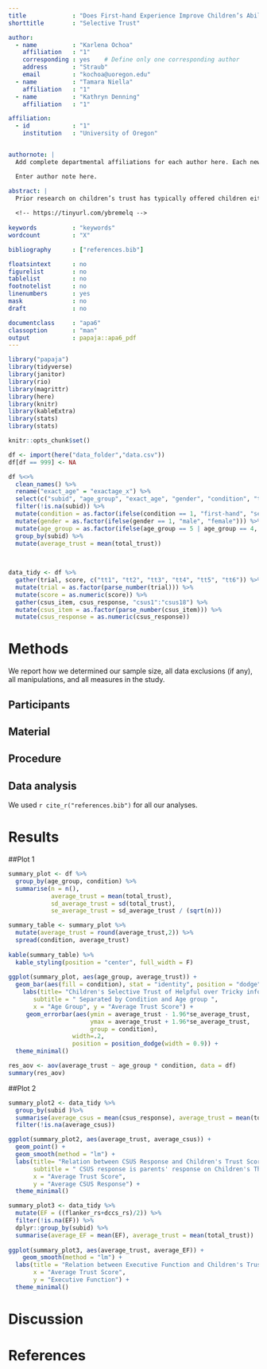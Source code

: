 ```yaml
---
title             : "Does First-hand Experience Improve Children’s Ability to Discern Between Helpful and Tricky Informants?"
shorttitle        : "Selective Trust"

author: 
  - name          : "Karlena Ochoa"
    affiliation   : "1"
    corresponding : yes    # Define only one corresponding author
    address       : "Straub"
    email         : "kochoa@uoregon.edu"
  - name          : "Tamara Niella"
    affiliation   : "1"
  - name          : "Kathryn Denning"
    affiliation   : "1"

affiliation:
  - id            : "1"
    institution   : "University of Oregon"


authornote: |
  Add complete departmental affiliations for each author here. Each new line herein must be indented, like this line.

  Enter author note here.

abstract: |
  Prior research on children’s trust has typically offered children either first-hand information about an informant’s intentions (e.g., they directly observe someone helping another person) or second-hand information (e.g., they are simply told someone is helpful). We tested whether receiving both kinds of information facilitates selective trust in a helpful vs. tricky informant. 3- and 4-year-olds searched for a sticker 6 times after hearing conflicting advice from two informants about the sticker’s location. Children did not receive feedback during the sticker-finding task. In the second-hand condition, the researcher simply described one informant as “helpful”, and the other as “tricky” before the trials began. In the combined condition, children were first asked to guess what animal was in a box after each informant offered advice: each informant gave consistently helpful or consistently deceptive advice across 3 trials. Children received feedback by peeking inside the box. The informant’s intentions were then described as in the second-hand condition and the test trials followed. Additionally, children completed 3 tasks from the NIH Toolbox Kit that measured vocabulary and executive functioning. Parents were given a short questionnaire regarding their demographics, the Children’s Social Understanding Scale (CSUS) and the BRIEF (Behavior Rating Inventory of Executive Function) that measures executive functioning impairments.
  
  <!-- https://tinyurl.com/ybremelq -->
  
keywords          : "keywords"
wordcount         : "X"

bibliography      : ["references.bib"]

floatsintext      : no
figurelist        : no
tablelist         : no
footnotelist      : no
linenumbers       : yes
mask              : no
draft             : no

documentclass     : "apa6"
classoption       : "man"
output            : papaja::apa6_pdf
---
```


```r
library("papaja")
library(tidyverse)
library(janitor)
library(rio)
library(magrittr)
library(here)
library(knitr)
library(kableExtra)
library(stats)
library(stats)

knitr::opts_chunk$set()

```

```r
df <- import(here("data_folder","data.csv"))
df[df == 999] <- NA

df %<>% 
  clean_names() %>% 
  rename("exact_age" = "exactage_x") %>% 
  select(c("subid", "age_group", "exact_age", "gender", "condition", "tt1":"tt6", "total_trust", "flanker_rs", "dccs_rs", "csus1":"csus18")) %>%
  filter(!is.na(subid)) %>%
  mutate(condition = as.factor(ifelse(condition == 1, "first-hand", "second-hand"))) %>%
  mutate(gender = as.factor(ifelse(gender == 1, "male", "female"))) %>%
  mutate(age_group = as.factor(ifelse(age_group == 5 | age_group == 4, "4", "3" ))) %>%
  group_by(subid) %>%
  mutate(average_trust = mean(total_trust))
    
 
```

```r
data_tidy <- df %>%
  gather(trial, score, c("tt1", "tt2", "tt3", "tt4", "tt5", "tt6")) %>%
  mutate(trial = as.factor(parse_number(trial))) %>%
  mutate(score = as.numeric(score)) %>%
  gather(csus_item, csus_response, "csus1":"csus18") %>%
  mutate(csus_item = as.factor(parse_number(csus_item))) %>%
  mutate(csus_response = as.numeric(csus_response))

```

# Methods
We report how we determined our sample size, all data exclusions (if any), all manipulations, and all measures in the study. <!-- 21-word solution (Simmons, Nelson & Simonsohn, 2012; retrieved from http://ssrn.com/abstract=2160588) -->

## Participants

## Material

## Procedure

## Data analysis
We used `r cite_r("references.bib")` for all our analyses.

# Results

##Plot 1

```r
summary_plot <- df %>%
  group_by(age_group, condition) %>%
  summarise(n = n(),
            average_trust = mean(total_trust),
            sd_average_trust = sd(total_trust),
            se_average_trust = sd_average_trust / (sqrt(n)))

summary_table <- summary_plot %>% 
  mutate(average_trust = round(average_trust,2)) %>% 
  spread(condition, average_trust)
  
kable(summary_table) %>% 
  kable_styling(position = "center", full_width = F)
  
ggplot(summary_plot, aes(age_group, average_trust)) +
  geom_bar(aes(fill = condition), stat = "identity", position = "dodge", alpha = .7) +
    labs(title= "Children's Selective Trust of Helpful over Tricky informant" , 
       subtitle = " Separated by Condition and Age group ", 
       x = "Age Group", y = "Average Trust Score") +
     geom_errorbar(aes(ymin = average_trust - 1.96*se_average_trust, 
                       ymax = average_trust + 1.96*se_average_trust,
                       group = condition),
                  width=.2,                    
                  position = position_dodge(width = 0.9)) +
  theme_minimal()
```


```r
res_aov <- aov(average_trust ~ age_group * condition, data = df)
summary(res_aov)
```

##Plot 2

```r

summary_plot2 <- data_tidy %>% 
  group_by(subid )%>%
  summarise(average_csus = mean(csus_response), average_trust = mean(total_trust)) %>%
  filter(!is.na(average_csus))

ggplot(summary_plot2, aes(average_trust, average_csus)) +
  geom_point() +
  geom_smooth(method = "lm") +
  labs(title= "Relation between CSUS Response and Children's Trust Score" , 
       subtitle = " CSUS response is parents' response on Children's Theory of Mind", 
       x = "Average Trust Score", 
       y = "Average CSUS Response") +
  theme_minimal()

```

```r
summary_plot3 <- data_tidy %>% 
  mutate(EF = ((flanker_rs+dccs_rs)/2)) %>% 
  filter(!is.na(EF)) %>% 
  dplyr::group_by(subid) %>%
  summarise(average_EF = mean(EF), average_trust = mean(total_trust))
  
ggplot(summary_plot3, aes(average_trust, average_EF)) +
    geom_smooth(method = "lm") +
  labs(title = "Relation between Executive Function and Children's Trust Score", 
       x = "Average Trust Score", 
       y = "Executive Function") +
  theme_minimal()
```

# Discussion


\newpage

# References

\begingroup
\setlength{\parindent}{-0.5in}
\setlength{\leftskip}{0.5in}

<div id = "refs"></div>
\endgroup
